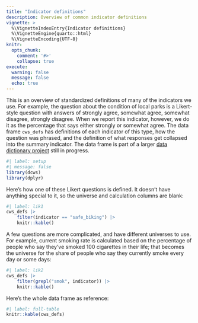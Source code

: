 ```yaml
---
title: "Indicator definitions"
description: Overview of common indicator definitions
vignette: >
  %\VignetteIndexEntry{Indicator definitions}
  %\VignetteEngine{quarto::html}
  %\VignetteEncoding{UTF-8}
knitr:
  opts_chunk:
    comment: '#>'
    collapse: true
execute:
  warning: false
  message: false
  echo: true
---
```



This is an overview of standardized definitions of many of the indicators we use. For example, the question about the condition of local parks is a Likert-style question with answers of strongly agree, somewhat agree, somewhat disagree, strongly disagree. When we report this indicator, however, we do it as the percentage that says either strongly or somewhat agree. The data frame `cws_defs` has definitions of each indicator of this type, how the question was phrased, and the definition of what responses get collapsed into the summary indicator. The data frame is part of a larger [data dictionary project](https://github.com/CT-Data-Haven/dictionary-build) still in progress.

```r
#| label: setup
#| message: false
library(dcws)
library(dplyr)
```

Here's how one of these Likert questions is defined. It doesn't have anything special to it, so the universe and calculation columns are blank:

```r
#| label: lik1
cws_defs |>
    filter(indicator == "safe_biking") |>
    knitr::kable()
```

A few questions are more complicated, and have different universes to use. For example, current smoking rate is calculated based on the percentage of people who say they've smoked 100 cigarettes in their life; that becomes the universe for the share of people who say they currently smoke every day or some days:

```r
#| label: lik2
cws_defs |>
    filter(grepl("smok", indicator)) |>
    knitr::kable()
```

Here's the whole data frame as reference:

```r
#| label: full-table
knitr::kable(cws_defs)
```

